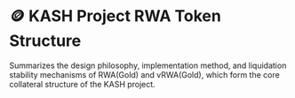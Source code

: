 
# 🪙 KASH Project RWA Token Structure

Summarizes the design philosophy, implementation method, and liquidation stability mechanisms of RWA(Gold) and vRWA(Gold), which form the core collateral structure of the KASH project.

<DocCardList />